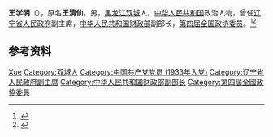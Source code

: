 {{Otheruses|other=名为的其他人物|王学明}}

'''王学明'''（{{bd|1916年|}}），原名'''王清仙'''，男，[[黑龙江|黑龙江]][[双城|双城]]人，[[中华人民共和国|中华人民共和国]]政治人物，曾任[[辽宁省人民政府|辽宁省人民政府]]副主席，[[中华人民共和国财政部|中华人民共和国财政部]]副部长，[[第四届全国政协委员|第四届全国政协委员]]。<ref>{{Cite book|title=历届全国政协委员人名辞典|author=|publisher=中国国际广播出版社|year=1996|isbn=9787507813746|location=北京|pages=286}}</ref><ref>{{cite book|title=中囯人名大辞典·当代人物卷|author=廖盖隆等编|year=1990|publisher=上海辞书出版社|location=上海|page=}}</ref>

== 参考资料 ==
{{reflist}}

{{中国人物小作品}}

{{Authority control}}
{{DEFAULTSORT:Wang王}}
[[Category:王姓|Xue]]
[[Category:双城人|Category:双城人]]
[[Category:中国共产党党员_(1933年入党)|Category:中国共产党党员 (1933年入党)]]
[[Category:辽宁省人民政府副主席|Category:辽宁省人民政府副主席]]
[[Category:中华人民共和国财政部副部长|Category:中华人民共和国财政部副部长]]
[[Category:第四屆全國政協委員|Category:第四屆全國政協委員]]